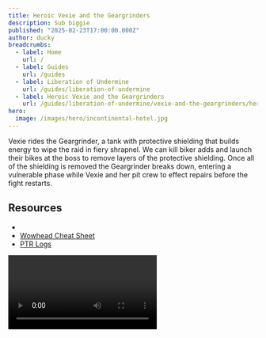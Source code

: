 ```yaml
---
title: Heroic Vexie and the Geargrinders
description: Sub biggie
published: "2025-02-23T17:00:00.000Z"
author: ducky
breadcrumbs:
  - label: Home
    url: /
  - label: Guides
    url: /guides
  - label: Liberation of Undermine
    url: /guides/liberation-of-undermine
  - label: Heroic Vexie and the Geargrinders
    url: /guides/liberation-of-undermine/vexie-and-the-geargrinders/heroic
hero:
  image: /images/hero/incontinental-hotel.jpg
---
```



Vexie rides the Geargrinder, a tank with protective shielding that builds energy to wipe the raid in fiery shrapnel. We can kill biker adds and launch their bikes at the boss to remove layers of the protective shielding. Once all of the shielding is removed the Geargrinder breaks down, entering a vulnerable phase while Vexie and her pit crew to effect repairs before the fight restarts.

## Resources

- <PrereleaseWarning />
- [Wowhead Cheat Sheet](https://www.wowhead.com/guides/liberation-of-undermine-vexie-and-the-geargrinders-heroic-strategy)
- [PTR Logs](https://docs.google.com/spreadsheets/d/1YT4GpIT90o73NMl4EAzOnBJv4XuXIHlf3-AoAFSebFM/edit?gid=1103073992#gid=1103073992)

<Video src="https://www.youtube.com/watch?v=YaxA6NUHnfQ" />

## Mechanics

### Phase One

<Mechanic id="466615" env="ptr-2" name="Protective Shielding" caption="Face-Framing Layers">

The Geargrinder remains active while it has any stacks of Protective Shielding. At the start of each active phase, the Geargrinder applies 6 stacks of this buff to itself.

</Mechanic>

<Mechanic id="471403" env="ptr-2" name="Unrelenting CAR-nage" caption="100 Energy Enrage" pill={[<MechanicPill key="1" variant="red">Enrage</MechanicPill>]}>

If the Geargrinder reaches 100 energy it will enrage, dealing 1.2 million fire damage to the raid every 2 seconds and applying a stacking 755k fire damage every 1 sec for 8 seconds, stacking. This can be interrupted by removing any remaining protective shielding.

</Mechanic>

<Mechanic id="459943" env="ptr-2" name="Call Bikers" caption="Sons of Anarchy">

The Geargrinder periodically summons three [Geargrinder Bikers](https://www.wowhead.com/npc=237516/geargrinder-biker) that cast [Hot Wheels][hot-wheels], charging across the platform at a random player dealing 5.6 million fire damage to anyone hit and knocking them back.

If they charge through an [Oil Slick][oil-slick] they will be stunned for 5 seconds, otherwise they will charge through their targeted player's location and into the arena wall, stunning them momentarily before picking a new target.

When a Geargrinder Biker is killed players can interact with the bike to enter a vehicle UI. The bike can be angled but not moved, and the player has a singular button, [Blaze of Glory][blaze-of-glory], which launches the bike at the Geargrinder, dealing 1.2m fire damage to the raid and applying 100 energy to the Geargrinder.

<Callout type="warning">

You only have 20 seconds in the vehicle.

</Callout>

</Mechanic>

<Mechanic id="459453" name="Blaze of Glory" caption="Bike Boss Kamikaze">

When a biker is killed they leave their bike behind, allowing players to interact with them to angle the launch the bike at the Geargrinder, causing the Geargrinder to suffer 1% of its max health in damage and losing 1 stack of [Protective Shielding][protective-shielding]. This also causes a burst of raid damage and rains down [Burning Shrapnel][burning-shrapnel] for the raid to dodge.

<Callout type="error">

The bikes can be left alone until the intermission, at which point they despawn. However, once a player gets in a bike they only have 20 seconds to launch it at the Geargrinder. Similarly, leaving the bike or the firing it through an [Oil Slick][oil-slick] will also destroy it.

</Callout>

</Mechanic>

<Mechanic id="459671" env="ptr-2" name="Spew Oil" caption="Oiled Up Raiders" pill={[<MechanicPill key="1">Heroic</MechanicPill>, <MechanicPill key="2" variant="purple">Private Aura</MechanicPill>]}>

The Geargrinder launches oil at targeted players after 5 seconds, dousing players within 12 yards of their location with a mild dot for 12 seconds and leaving behind an [Oil Slick][oil-slick]. The miasma causes a slip-and-slide effect making stopping and starting or changing direction difficult.

</Mechanic>

<Mechanic id="468207" env="ptr-2" name="Incendiary Fire" caption="Fireball Bombardment" pill={[<MechanicPill key="1" variant="purple">Private Aura</MechanicPill>]}>

Several players are fixated for a bombardment of fire at their current location for 6 seconds, launching every 0.5 sec. Each swirl deals 1.8 million fire damage and burns away any [Oil Slick][oil-slick] it hits.

</Mechanic>

<Mechanic id="459627" env="ptr-2" name="Tank Buster" caption="Name Unclear" pill={[<MechanicPill key="1" variant="blue">Tanks</MechanicPill>]}>

The Geargrinder slams its current target for 9.4 million physical damage, knocking them back and applying a 503k bleed for 25 sec. This applies a 200% stacking vulnerability for 25 sec, causes the boss to cast [Exhaust Fumes][exhaust-fumes], and leaves behind an [Oil Slick][oil-slick] on heroic

</Mechanic>

<Mechanic id="468147" name="Exhaust Fumes" caption="Hot-Boxed Raiders" pill={[<MechanicPill key="1" variant="green">Healers</MechanicPill>]}>

The exertion from the [Tank Buster][tank-buster] causes the Geargrinder to release a smog that deals 377k shadow damage to the raid every 1 sec for 6 sec. This ability deals 25% more damaage with every cast.

</Mechanic>

<Mechanic id="459974" env="ptr-2" name="Bomb Voyage!" caption="Periodic DoT on several players" pill={[<MechanicPill key="1" variant="green">Healers</MechanicPill>]}>

Geargrinder bombers debuff several players with bombs, that deals 906k fire damage on application and apply a DoT dealing 629k fire damage every 1.5 sec for 9 sec.

</Mechanic>

### Phase Two

<Mechanic id="460603" env="ptr-2" name="Mechanical Breakdown" caption="Get Menty-B(ent)">

When all stacks of [Protective Shielding][protective-shielding] are removed, the Geargrinder breaks down causing it to take 100% increased damage until Vexie completes a [Tune-Up][tune-up] over 45 seconds, applying new plating.

Simultaneously, [Pit Mechanic](https://www.wowhead.com/npc=228514/pit-mechanic/heroic-encounter-journal) adds will spawn that repeatedly try to channel an interruptible and cc-able cast, [Repair][repair] until killed, hastening repairs by 2% every 2 sec.

</Mechanic>

<Mechanic id="460386" env="ptr-2" name="Backfire" caption="Hot Car Air" >

For the duration of the phase Geargrinder deals 1.5 million fire damage to the raid every 2 seconds.

</Mechanic>

## Strategy

In heroic a strategy is secondary to whatever helps us kill the boss as fast as possible. There are many different ways of approaching the [Oil Slicks][oil-slick] and choosing to clear them or not with [Incendiary Fire][incendiary-fire].

The only thing we want to avoid is making it impossible for the bikes to hit the boss with [Blaze of Glory][blaze-of-glory]. This comes in two flavors — constantly moving the boss around the edge of the arena, leaving a snail trail of oil, or centralizing the boss in some way with the ranged pseudo-stacked by him and getting rid of the oil.



![](#assets/images/guides/liberation-of-undermine/vexie-and-the-geargrinders/heroic/simple/simple_raidplan.png)

There is a lot of excess movement and an increased need to chase down bikers when the boss isn't centralized, so I'm showing a strategy from the Raid Leader Exchange.
- The tanks move the boss into the middle on pull and then stutter-step into the corner after the boss drops oil from the [Tank Buster][tank-buster]. The raid will want to be stutter-stepping with their back to the corner as well. A better stacked raid means better stacked bikers.
- Players who get [Spew Oil][spew-oil] will want to place them to the sides of the raid. The picture shows the 1st set placed centrally; this is only to let players not move as far and isn't part of the strategy.
- Players [Incendiary Fire][incendiary-fire] want to do their best to clear the oil. In any strategy where the boss isn't moved completely away from the oil we need to clear or it gets in the way of [Blaze of Glory][blaze-of-glory]. The gateway lets players immediately disengage from the group and then sprint back towards the boss, clearing any oil in their path. Or, especially for melee, you can just run straight through the boss towards any old oil. You have to run through oil to clear it anyway.

The only real player responsibility is to remember, "if I get fire I run it into any oil in the middle," and if that's not reasonable then god help us all. Just be careful because there are 2 (?) players who get fire at the same time. 

## Timing Sequence

The timings of when the Bikers cast [Hot Wheels][hot-wheels] are estimations based on when someone got hit by the charge. The Bikers are completely absent from logs.

| Time | Mechanic | Count | Delta |
|------|----------|-------|-------|
| 0:09 | [Tank Buster][tank-buster] | 1 | - |
| 0:17 | [Spew Oil][spew-oil] | 1 | -|
| 0:21 | [Call Bikers][call-bikers] | 1 | - |
| 0:26 | [Incendiary Fire][incendiary-fire] | 1 | - |
| 0:31 | [Tank Buster][tank-buster] | 2 | 0:23 |
| 0:33 | [Hot Wheels][hot-wheels] | 1 | - |
| 0:50 | [Call Bikers][call-bikers] | 2 | 0:29 |
| 0:55 | [Spew Oil][spew-oil] | 2 | 0:38 |
| 0:58 | [Tank Buster][tank-buster] | 3 | 0:27 |
| 0:58 | [Incendiary Fire][incendiary-fire] | 2 | 0:32 |
| 1:02 | [Hot Wheels][hot-wheels] | 2 | 0:33 |
| 1:18 | [Call Bikers][call-bikers] | 3 | 0:28 |
| 1:19 | [Tank Buster][tank-buster] | 4 | 0:21 |
| 1:24 | [Incendiary Fire][incendiary-fire] | 3 | 0:26 |
| 1:30 | [Hot Wheels][hot-wheels] | 3 | 0:28 |
| 1:33 | [Spew Oil][spew-oil] | 3 | 0:38 |
| 1:41 | [Tank Buster][tank-buster] | 5 | 0:22 |
| 1:47 | [Call Bikers][call-bikers] | 4 | 0:29 |
| 1:49 | [Incendiary Fire][incendiary-fire] | 4 | 0:25 |
| 1:59 | [Hot Wheels][hot-wheels] | 4 | 0:29 |


[protective-shielding]: <https://www.wowhead.com/spell=466615/protective-shielding?dd=15&ddsize=30> "Protective Shielding"
[tank-buster]: <https://www.wowhead.com/spell=459627/tank-buster?dd=15&ddsize=30> "Tank Buster"
[call-bikers]: <https://www.wowhead.com/spell=459943/call-bikers?dd=15&ddsize=30> "Call Bikers"
[unrelenting-carnage]: <https://www.wowhead.com/spell=471403/unrelenting-car-nage?dd=15&ddsize=30> "Unrelenting CAR-nage"
[spew-oil]: <https://www.wowhead.com/spell=459671/spew-oil?dd=15&ddsize=30> "Spew Oil"
[bomb-voyage]: <https://www.wowhead.com/spell=459974/bomb-voyage?dd=15&ddsize=30> "Bomb Voyage"
[incendiary-fire]: <https://www.wowhead.com/spell=468207/incendiary-fire?dd=15&ddsize=30> "Incendiary Fire"
[hot-wheels]: <https://www.wowhead.com/spell=459994/hot-wheels?dd=15&ddsize=30> "Hot Wheels"
[oil-slick]: <https://www.wowhead.com/spell=459679/oil-slick?dd=15&ddsize=30> "Oil Slick"
[blaze-of-glory]: <https://www.wowhead.com/spell=466040/blaze-of-glory?dd=15&ddsize=30> "Blaze of Glory"
[burning-shrapnel]: <https://www.wowhead.com/spell=460625/burning-shrapnel?dd=15&ddsize=30> "Burning Shrapnel"
[exhaust-fumes]: <https://www.wowhead.com/spell=468147/exhaust-fumes?dd=15&ddsize=30> "Exhaust Fumes"
[tune-up]: <https://www.wowhead.com/spell=460116/tune-up?dd=15&ddsize=30> "Tune-Up"
[repair]: <https://www.wowhead.com/spell=460153/repair?dd=15&ddsize=30> "Repair"